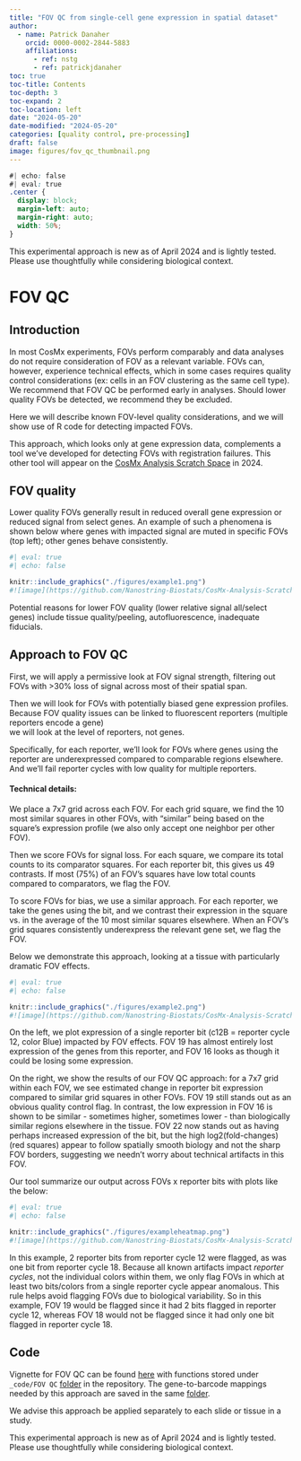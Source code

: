 ```yaml
---
title: "FOV QC from single-cell gene expression in spatial dataset"
author:
  - name: Patrick Danaher
    orcid: 0000-0002-2844-5883
    affiliations:
      - ref: nstg
      - ref: patrickjdanaher
toc: true
toc-title: Contents
toc-depth: 3
toc-expand: 2
toc-location: left
date: "2024-05-20"
date-modified: "2024-05-20"
categories: [quality control, pre-processing]
draft: false
image: figures/fov_qc_thumbnail.png
---
```


```css
#| echo: false
#| eval: true
.center {
  display: block;
  margin-left: auto;
  margin-right: auto;
  width: 50%;
}

```
::: {.callout-note}
This experimental approach is new as of April 2024 and is lightly tested. 
Please use thoughtfully while considering biological context. 
:::

# FOV QC

## Introduction

In most CosMx experiments, FOVs perform comparably and data analyses do not require consideration of FOV as a relevant variable.
FOVs can, however, experience technical effects, which in some cases requires quality control considerations (ex: cells in an FOV clustering as the same cell type). 
We recommend that FOV QC be performed early in analyses. Should lower quality FOVs be detected, we recommend they be excluded. 

Here we will describe known FOV-level quality considerations, and we will show use of R code for detecting impacted FOVs.

::: {.callout-caution title="Important note"}
This approach, which looks only at gene expression data, complements
a tool we've developed for detecting FOVs with registration failures. 
This other tool will appear on the [CosMx Analysis Scratch Space](/about.qmd){target="_blank"} in 2024.
:::

## FOV quality

Lower quality FOVs generally result in reduced overall gene expression or reduced signal from select genes. 
An example of such a phenomena is shown below where genes with impacted signal are muted in specific FOVs (top left); other genes behave consistently.

```r
#| eval: true
#| echo: false

knitr::include_graphics("./figures/example1.png")
#![image](https://github.com/Nanostring-Biostats/CosMx-Analysis-Scratch-Space/assets/4357938/3e3dbed6-5469-4bab-885e-ad1534dba420)
```

Potential reasons for lower FOV quality (lower relative signal all/select genes) include tissue quality/peeling, autofluorescence, inadequate fiducials.


## Approach to FOV QC

First, we will apply a permissive look at FOV signal strength, filtering out FOVs with >30% loss of signal across most of their spatial span. 

Then we will look for FOVs with potentially biased gene expression profiles.
Because FOV quality issues can be linked to fluorescent reporters (multiple reporters encode a gene)  
we will look at the level of reporters, not genes. 

Specifically, for each reporter, we'll look for FOVs where genes using the reporter are
underexpressed compared to comparable regions elsewhere. 
And we'll fail reporter cycles with low quality for multiple reporters.

#### Technical details: 

We place a 7x7 grid across each FOV. For each grid square, we find the 10 most similar squares
in other FOVs, with "similar" being based on the square's expression profile (we also only accept one 
neighbor per other FOV).

Then we score FOVs for signal loss. For each square, we compare its total counts to its comparator squares. 
For each reporter bit, this gives us 49 contrasts. 
If most (75%) of an FOV's squares have low total counts compared to comparators, we flag the FOV.


To score FOVs for bias, we use a similar approach. 
For each reporter, we take the genes using the bit, and we contrast their 
expression in the square vs. in the average of the 10 most similar squares elsewhere. 
When an FOV's grid squares consistently underexpress the relevant gene set, we flag the FOV.

Below we demonstrate this approach, looking at a tissue with particularly dramatic FOV effects. 


```r
#| eval: true
#| echo: false

knitr::include_graphics("./figures/example2.png")
#![image](https://github.com/Nanostring-Biostats/CosMx-Analysis-Scratch-Space/assets/4357938/76c95e5d-9bef-4bea-9571-84b37cf9b988)
```

On the left, we plot expression of a single reporter bit (c12B = reporter cycle 12, color Blue) impacted by FOV effects. 
FOV 19 has almost entirely lost expression of the genes from this reporter,
and FOV 16 looks as though it could be losing some expression. 

On the right, we show the results of our FOV QC approach: for a 7x7 grid within 
each FOV, we see estimated change in reporter bit expression compared to similar 
grid squares in other FOVs. FOV 19 still stands out as an obvious quality control flag. 
In contrast, the low expression in FOV 16 is shown to be similar - sometimes higher, sometimes lower - 
than biologically similar regions elsewhere in the tissue. 
FOV 22 now stands out as having perhaps increased expression of the bit, but the high
log2(fold-changes) (red squares) appear to follow spatially smooth biology and not the 
sharp FOV borders, suggesting we needn't worry about technical artifacts in this FOV. 

Our tool summarize our output across FOVs x reporter bits with plots like the below:


```r
#| eval: true
#| echo: false

knitr::include_graphics("./figures/exampleheatmap.png")
#![image](https://github.com/Nanostring-Biostats/CosMx-Analysis-Scratch-Space/assets/4357938/1faead6b-1111-4133-9c4d-555ebde70c6b)
```


In this example, 2 reporter bits from reporter cycle 12 were flagged, as was one bit from reporter cycle 18. 
Because all known artifacts impact *reporter cycles*, not the individual colors within them, we only flag FOVs
in which at least two bits/colors from a single reporter cycle appear anomalous. This rule helps avoid flagging
FOVs due to biological variability. 
So in this example, FOV 19 would be flagged since it had 2 bits flagged in reporter cycle 12,
whereas FOV 18 would not be flagged since it had only one bit flagged in reporter cycle 18.

## Code

Vignette for FOV QC can be found [here](/_code/FOV%20QC/FOV-QC-vignette.html){target="_blank"} with functions stored under `_code/FOV QC` [ folder](https://github.com/Nanostring-Biostats/CosMx-Analysis-Scratch-Space/tree/Main/_code/FOV%20QC){target="_blank"} in the repository.
The gene-to-barcode mappings needed by this approach are saved in the same
[folder](https://github.com/Nanostring-Biostats/CosMx-Analysis-Scratch-Space/tree/Main/_code/FOV%20QC/barcodes_by_panel.RDS){target="_blank"}.

We advise this approach be applied separately to each slide or tissue in a study. 

::: {.callout-note}
This experimental approach is new as of April 2024 and is lightly tested. 
Please use thoughtfully while considering biological context. 
:::

